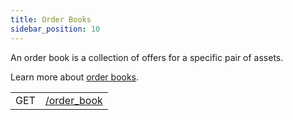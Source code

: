 ```yaml
---
title: Order Books
sidebar_position: 10
---
```



An order book is a collection of offers for a specific pair of assets.

Learn more about [order books](../../../../../learn/glossary.mdx#decentralized-exchange).

<EndpointsTable title="Endpoints">

|     |                                                     |
| --- | --------------------------------------------------- |
| GET | [/order_book](../../retrieve-an-order-book.api.mdx) |

</EndpointsTable>
